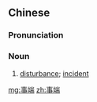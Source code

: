 ==Chinese==
{{zh-forms}}

===Pronunciation===
{{zh-pron
|m=shìduān
|c=si6 dyun1
|mn=qz:sīr-toan/tw,xm,zz:sū-toan
|cat=n
}}

===Noun===
{{zh-noun}}

# [[disturbance]]; [[incident]]

[[mg:事端]]
[[zh:事端]]